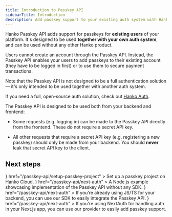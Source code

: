 ```yaml
---
title: Introduction to Passkey API
sidebarTitle: Introduction
description: Add passkey support to your existing auth system with Hanko Passkey API.
---
```


Hanko Passkey API adds support for passkeys for **existing users** of your platform. It's designed to be used **together with your own auth system**, and can be used without any other Hanko product.

Users cannot create an account through the Passkey API. Instead, the Passkey API enables your users to add passkeys to their existing account (they have to be logged in first) or to use them to secure
payment transactions.

<Tip>
Note that the Passkey API is not designed to be a full authentication solution — it's only intended to be used together with another auth system.

If you need a full, open-source auth solution, check out [Hanko Auth](/introduction).

</Tip>

The Passkey API is designed to be used both from your backend and frontend:

- Some requests (e.g. logging in) can be made to the Passkey API directly from the frontend. These do not require a secret API key.

- All other requests that require a secret API key (e.g. registering a new passkey) should only be made from your backend. You should **never** leak that secret API key to the client.

## Next steps

<CardGroup cols={2}>
  <Card
    title="Set up passkey project"
    icon={
      <svg width="20" height="20" viewBox="0 0 48 48" fill="currentColor" xmlns="http://www.w3.org/2000/svg">
        <path d="M36.0611 12.8774V41.9346H32.0922V26.037H16.4355V29.9695H28.1247V31.9991C28.1245 37.076 28.1162 42.1529 28.1294 47.2296C28.1302 47.5458 28.147 47.7976 28.1834 47.9964C32.6231 47.2725 36.6568 45.3468 39.9439 42.5638V22.1278C39.9439 19.047 39.2607 15.6673 36.0611 12.8774Z"/>
        <path d="M28.1934 14.0905H32.1592V5.37542C34.5455 5.89249 43.5968 11.8123 43.9658 21.0866V38.3127C46.8954 34.2961 48.6284 29.3509 48.6284 23.9988C48.6284 11.9094 39.8063 1.88475 28.2498 0C28.2157 0.203994 28.2006 0.463484 28.1989 0.790525L28.1934 14.0905Z"/>
        <path d="M12.4336 35.119V6.06185H16.4025V21.9594H32.0591V18.0269H20.37V15.9973C20.3702 10.9204 20.3784 5.8435 20.3652 0.766797C20.3645 0.450663 20.3476 0.198827 20.3113 0C15.8716 0.723931 11.8378 2.64963 8.55078 5.43264V25.8686C8.55078 28.9494 9.23395 32.3291 12.4336 35.119Z"/>
        <path d="M20.435 33.9095H16.4692V42.6246C14.0829 42.1075 5.03154 36.1877 4.66259 26.9134V9.68738C1.733 13.7039 0 18.6492 0 24.0012C0 36.0907 8.82209 46.1153 20.3786 48C20.4126 47.796 20.4278 47.5365 20.4295 47.2095L20.435 33.9095Z"/>
      </svg>
    }
    href="/passkey-api/setup-passkey-project"
  >
    Set up a passkey project on Hanko Cloud.
  </Card>
  <Card
    title="Example implementation"
    icon={
      <svg
        xmlns="http://www.w3.org/2000/svg"
        class="icon icon-tabler icon-tabler-brand-nodejs"
        width="24"
        height="24"
        viewBox="0 0 24 24"
        strokeWidth="2"
        stroke="currentColor"
        fill="none"
        strokeLinecap="round"
        strokeLinejoin="round"
      >
        <path stroke="none" d="M0 0h24v24H0z" fill="none" />
        <path d="M9 9v8.044a2 2 0 0 1 -2.996 1.734l-1.568 -.9a3 3 0 0 1 -1.436 -2.561v-6.635a3 3 0 0 1 1.436 -2.56l6 -3.667a3 3 0 0 1 3.128 0l6 3.667a3 3 0 0 1 1.436 2.561v6.634a3 3 0 0 1 -1.436 2.56l-6 3.667a3 3 0 0 1 -3.128 0" />
        <path d="M17 9h-3.5a1.5 1.5 0 0 0 0 3h2a1.5 1.5 0 0 1 0 3h-3.5" />
      </svg>
    }
    href="/passkey-api/next-auth"
  >
    A Node.js example showcasing implementation of the Passkey API without any
    SDK.
  </Card>
  <Card
    title="JavaScript/TypeScript SDK"
    icon={
      <svg
        xmlns="http://www.w3.org/2000/svg"
        class="icon icon-tabler icon-tabler-brand-typescript"
        width="24"
        height="24"
        viewBox="0 0 24 24"
        strokeWidth="2"
        stroke="currentColor"
        fill="none"
        strokeLinecap="round"
        strokeLinejoin="round"
      >
        <path stroke="none" d="M0 0h24v24H0z" fill="none" />
        <path d="M15 17.5c.32 .32 .754 .5 1.207 .5h.543c.69 0 1.25 -.56 1.25 -1.25v-.25a1.5 1.5 0 0 0 -1.5 -1.5a1.5 1.5 0 0 1 -1.5 -1.5v-.25c0 -.69 .56 -1.25 1.25 -1.25h.543c.453 0 .887 .18 1.207 .5" />
        <path d="M9 12h4" />
        <path d="M11 12v6" />
        <path d="M21 19v-14a2 2 0 0 0 -2 -2h-14a2 2 0 0 0 -2 2v14a2 2 0 0 0 2 2h14a2 2 0 0 0 2 -2z" />
      </svg>
    }
    href="/passkey-api/next-auth"
  >
    If you’re already using JS/TS for your backend, you can use our SDK to
    easily integrate the Passkey API.
  </Card>
  <Card
    title="Next.js with NextAuth"
    icon={
      <svg
        xmlns="http://www.w3.org/2000/svg"
        className="icon icon-tabler icon-tabler-brand-nextjs"
        width="30"
        height="30"
        viewBox="0 0 30 30"
        strokeWidth="2"
        stroke="currentColor"
        fill="none"
        strokeLinecap="round"
        strokeLinejoin="round"
      >
        <path stroke="none" d="M0 0h24v24H0z" fill="none"></path>
        <path d="M9 15v-6l7.745 10.65a9 9 0 1 1 2.255 -1.993"></path>
        <path d="M15 12v-3"></path>
      </svg>
    }
    href="/passkey-api/next-auth"
  >
    If you're using NextAuth for handling auth in your Next.js app, you can use
    our provider to easily add passkey support.
  </Card>
</CardGroup>
